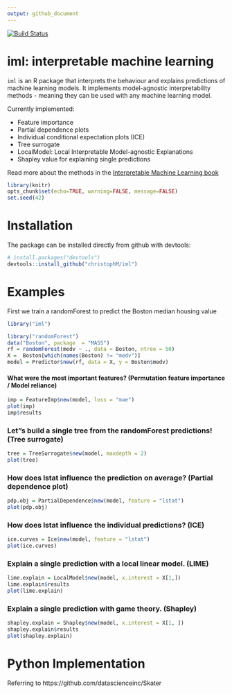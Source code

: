 ```yaml
---
output: github_document
---
```

[![Build Status](https://travis-ci.org/christophM/iml.svg?branch=master)](https://travis-ci.org/christophM/iml)

# iml: interpretable machine learning
 `iml ` is an R package that interprets the behaviour and explains predictions of machine learning models.
 It implements model-agnostic interpretability methods - meaning they can be used with any machine learning model.
 
 Currently implemented: 
 
 - Feature importance
 - Partial dependence plots
 - Individual conditional expectation plots (ICE)
 - Tree surrogate
 - LocalModel: Local Interpretable Model-agnostic Explanations
 - Shapley value for explaining single predictions
 
Read more about the methods in the [Interpretable Machine Learning book](https://christophm.github.io/interpretable-ml-book/agnostic.html)

```r
library(knitr)
opts_chunk$set(echo=TRUE, warning=FALSE, message=FALSE)
set.seed(42)
```

# Installation 
The package can be installed directly from github with devtools:
```r
# install.packages("devtools")
devtools::install_github("christophM/iml")
```


# Examples

First we train a randomForest to predict the Boston median housing value
```r
library("iml")

library("randomForest")
data("Boston", package  = "MASS")
rf = randomForest(medv ~ ., data = Boston, ntree = 50)
X =  Boston[which(names(Boston) != "medv")]
model = Predictor$new(rf, data = X, y = Boston$medv)
```

#### What were the most important features? (Permutation feature importance / Model reliance)
```r
imp = FeatureImp$new(model, loss = "mae")
plot(imp)
imp$results
```

### Let"s build a single tree from the randomForest predictions! (Tree surrogate)
```r
tree = TreeSurrogate$new(model, maxdepth = 2)
plot(tree)
```

### How does lstat influence the prediction on average? (Partial dependence plot)
```r
pdp.obj = PartialDependence$new(model, feature = "lstat")
plot(pdp.obj)
```


### How does lstat influence the individual predictions? (ICE)
```r
ice.curves = Ice$new(model, feature = "lstat")
plot(ice.curves) 
```



### Explain a single prediction with a local linear model. (LIME) 
```r
lime.explain = LocalModel$new(model, x.interest = X[1,])
lime.explain$results
plot(lime.explain)
```



### Explain a single prediction with game theory. (Shapley)
```r
shapley.explain = Shapley$new(model, x.interest = X[1, ])
shapley.explain$results
plot(shapley.explain)

```

# Python Implementation
Referring to https://github.com/datascienceinc/Skater


